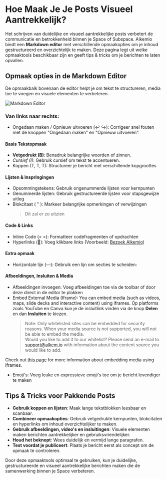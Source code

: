 # Hoe Maak Je Je Posts Visueel Aantrekkelijk?

Het schrijven van duidelijke en visueel aantrekkelijke posts verbetert de communicatie en betrokkenheid binnen je Space of Subspace. Alkemio biedt een **Markdown editor** met verschillende opmaakopties om je inhoud gestructureerd en overzichtelijk te maken. Deze pagina legt uit welke opmaaktools beschikbaar zijn en geeft tips & tricks om je berichten te laten opvallen.

## Opmaak opties in de Markdown Editor

De opmaakbalk bovenaan de editor helpt je om tekst te structureren, media toe te voegen en visuele elementen te verbeteren.

![Markdown Editor](/markdown-options.png)

### Van links naar rechts:

- Ongedaan maken / Opnieuw uitvoeren (↩️ ↪️): Corrigeer snel fouten met de knoppen "Ongedaan maken" en "Opnieuw uitvoeren".

#### Basis Tekstopmaak

- **Vetgedrukt (B)**: Benadruk belangrijke woorden of zinnen.
- _Cursief (I)_: Gebruik cursief om tekst te accentueren.
- Koppen (T, T, T): Structureer je bericht met verschillende kopgroottes

#### Lijsten & Inspringingen

- Opsommingstekens: Gebruik ongenummerde lijsten voor kernpunten
- Genummerde lijsten: Gebruik gestructureerde lijsten voor stapsgewijze uitleg
- Blokcitaat ( " ): Markeer belangrijke opmerkingen of verwijzingen
  > Dit zal er zo uitzien

#### Code & Links

- Inline Code (< >): Formatteer codefragmenten of opdrachten
- Hyperlinks (🔗): Voeg klikbare links (Voorbeeld: [Bezoek Alkemio](https://alkem.io))

#### Extra opmaak

- Horizontale lijn (—): Gebruik een lijn om secties te scheiden:

#### Afbeeldingen, Insluiten & Media

- Afbeeldingen invoegen: Voeg afbeeldingen toe via de toolbar of door deze direct in de editor te plakken
- Embed External Media (Iframe):
  You can embed media (such as videos, maps, slide decks and interactive content) using iframes.
  Op platforms zoals YouTube en Canva kun je de insluitlink vinden via de knop **Delen** en dan **Insluiten** te kiezen.
  > Note: Only whitelisted sites can be embedded for security reasons. 
  > When your media source is not supported, you will not be able to embed the media. \
  > Would you like to add it to our whitelist? 
  > Please send an e-mail to support@alkem.io with information about the content source you would like to add.

Check out [this page](/features/iframe) for more information about embedding media using iframes.

- Emoji's: Voeg leuke en expressieve emoji's toe om je bericht levendiger te maken

## Tips & Tricks voor Pakkende Posts

- **Gebruik koppen en lijsten**: Maak lange tekstblokken leesbaar en scanbaar.
- **Combineer opmaakopties**: Gebruik vetgedrukte kernpunten, blokcitaten en hyperlinks om inhoud overzichtelijker te maken.
- **Gebruik afbeeldingen, video's en insluitingen**: Visuele elementen maken berichten aantrekkelijker en gebruiksvriendelijker.
- **Houd het beknopt**: Wees duidelijk en vermijd lange paragrafen.
- **Test voordat je publiceert**: Plaats je bericht eerst als concept om de opmaak te controleren.

Door deze opmaaktools optimaal te gebruiken, kun je duidelijke, gestructureerde en visueel aantrekkelijke berichten maken die de samenwerking binnen je Space verbeteren.
